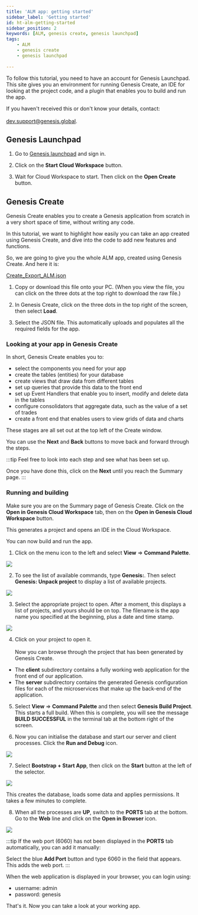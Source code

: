 ```yaml
---
title: 'ALM app: getting started'
sidebar_label: 'Getting started'
id: ht-alm-getting-started
sidebar_position: 2
keywords: [ALM, genesis create, genesis launchpad]
tags:
    - ALM
    - genesis create
    - genesis launchpad
 
---
```




To follow this tutorial, you need to have an account for Genesis Launchpad. This site gives you an environment for running Genesis Create, an IDE for looking at the project code, and a plugin that enables you to build and run the app.

If you haven't received this or don't know your details, contact:<br></br> dev.support@genesis.global.

## Genesis Launchpad

1. Go to [Genesis launchpad](https://launchpad.genesis.global/) and sign in.

2. Click on the **Start Cloud Workspace** button. 

3. Wait for Cloud Workspace to start. Then click on the **Open Create** button.

## Genesis Create

Genesis Create enables you to create a Genesis application from scratch in a very short space of time, without writing any code.

In this tutorial, we want to highlight how easily you can take an app created using Genesis Create, and dive into the code to add new features and functions.

So, we are going to give you the whole ALM app, created using Genesis Create.
And here it is:

[Create_Export_ALM.json](https://github.com/genesiscommunitysuccess/alm-app/tree/master/Data)


1. Copy or download this file onto your PC. (When you view the file, you can click on the three dots at the top right to download the raw file.)

2. In Genesis Create, click on the three dots in the top right of the screen, then select **Load**. 

3. Select the JSON file. This automatically uploads and populates all the required fields for the app.

### Looking at your app in Genesis Create
In short, Genesis Create enables you to:

- select the components you need for your app
- create the tables (entities) for your database
- create views that draw data from different tables
- set up queries that provide this data to the front end
- set up Event Handlers that enable you to insert, modify and delete data in the tables
- configure consolidators that aggregate data, such as the value of a set of trades
- create a front end that enables users to view grids of data and charts

These stages are all set out at the top left of the Create window.

You can use the **Next** and **Back** buttons to move back and forward through the steps.

:::tip 
Feel free to look into each step and see what has been set up.

Once you have done this, click on the **Next** until you reach the Summary page.
:::

### Running and building

Make sure you are on the Summary page of Genesis Create. Click on the **Open in Genesis Cloud Workspace** tab, then on the **Open in Genesis Cloud Workspace** button. 

This generates a project and opens an IDE in the Cloud Workspace.

You can now build and run the app.

1. Click on the menu icon to the left and select **View** => **Command Palette**.  

![](/img/view-palette.png)

2. To see the list of available commands, type **Genesis:**. Then select **Genesis: Unpack project** to display a list of available projects.

![](/img/unpack-project.png)

3. Select the appropriate project to open. After a moment, this displays a list of projects, and yours should be on top. The filename is the app name you specified at the beginning, plus a date and time stamp.

![](/img/select-project.png)

4. Click on your project to open it.<br></br>
Now you can browse through the project that has been generated by Genesis Create.

- The **client** subdirectory contains a fully working web application for the front end of our application.
- The **server** subdirectory contains the generated Genesis configuration files for each of the microservices that make up the back-end of the application.

5. Select **View** => **Command Palette** and then select **Genesis Build Project**. This starts a full build. When this is complete, you will see the message **BUILD SUCCESSFUL** in the terminal tab at the bottom right of the screen.

6. Now you can initialise the database and start our server and client processes. Click the **Run and Debug** icon.  

![](/img/run-debug-icon.png)

7. Select **Bootstrap + Start App**, then click on the **Start** button at the left of the selector.

![](/img/bootstrap-start-app.png)

This creates the database, loads some data and applies permissions. It takes a few minutes to complete. 

8. When all the processes are **UP**, switch to the **PORTS** tab at the bottom. Go to the **Web** line and click on the **Open in Browser** icon.

![](/img/ports-web.png)

:::tip 
If the web port (6060) has not been displayed in the **PORTS** tab automatically, you can add it manually:

Select the blue **Add Port** button and type 6060 in the field that appears. This adds the web port.
:::

When the web application is displayed in your browser, you can login using:

- username: admin
- password: genesis

That's it. Now you can take a look at your working app.

